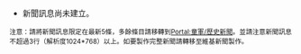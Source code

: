*新聞訊息尚未建立。

<small>注意：請將新聞訊息限定在最新5條，多餘條目請移轉到[[Portal:童軍/歷史新聞|Portal:童軍/歷史新聞]]。並請注意新聞訊息不超過3行（解析度1024*768）以上。如要製作完整新聞請轉移至維基新聞製作。</small>